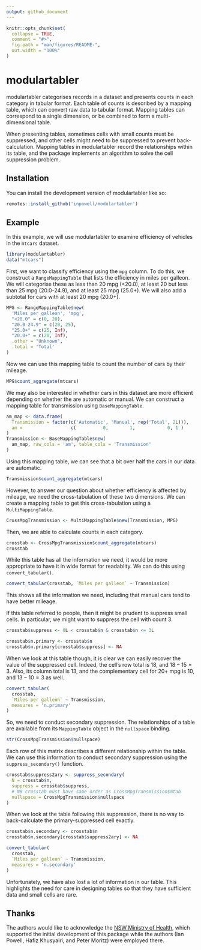 ```yaml
---
output: github_document
---
```


<!-- README.md is generated from README.Rmd. Please edit that file -->

```r
knitr::opts_chunk$set(
  collapse = TRUE,
  comment = "#>",
  fig.path = "man/figures/README-",
  out.width = "100%"
)
```

# modulartabler

<!-- badges: start -->
<!-- badges: end -->

modulartabler categorises records in a dataset and presents counts in each category in tabular format. Each table of counts is described by a mapping table, which can convert raw data to tabular format. Mapping tables can correspond to a single dimension, or be combined to form a multi-dimensional table.

When presenting tables, sometimes cells with small counts must be suppressed, and other cells might need to be suppressed to prevent back-calculation. Mapping tables in modulartabler record the relationships within its table, and the package implements an algorithm to solve the cell suppression problem.

## Installation

You can install the development version of modulartabler like so:

``` r
remotes::install_github('inpowell/modulartabler')
```

## Example

In this example, we will use modulartabler to examine efficiency of vehicles in the `mtcars` dataset.

```r
library(modulartabler)
data("mtcars")
```

First, we want to classify efficiency using the `mpg` column. To do this, we construct a `RangeMappingTable` that lists the efficiency in miles per galleon. We will categorise these as less than 20 mpg (<20.0), at least 20 but less than 25 mpg (20.0-24.9), and at least 25 mpg (25.0+). We will also add a subtotal for cars with at least 20 mpg (20.0+).

```r
MPG <- RangeMappingTable$new(
  'Miles per galleon', 'mpg',
  "<20.0" = c(0, 20),
  "20.0-24.9" = c(20, 25),
  "25.0+" = c(25, Inf),
  "20.0+" = c(20, Inf),
  .other = "Unknown",
  .total = 'Total'
)  
```

Now we can use this mapping table to count the number of cars by their mileage.

```r
MPG$count_aggregate(mtcars)
```

We may also be interested in whether cars in this dataset are more efficient depending on whether the are automatic or manual. We can construct a mapping table for transmission using `BaseMappingTable`.

```r
am_map <- data.frame(
  Transmission = factor(c('Automatic', 'Manual', rep('Total', 2L))),
  am =                  c(          0,        1,            0, 1 )
)
Transmission <- BaseMappingTable$new(
  am_map, raw_cols = 'am', table_cols = 'Transmission'
)
```

Using this mapping table, we can see that a bit over half the cars in our data are automatic.

```r
Transmission$count_aggregate(mtcars)
```

However, to answer our question about whether efficiency is affected by mileage, we need the cross-tabulation of these two dimensions. We can create a mapping table to get this cross-tabulation using a `MultiMappingTable`.

```r
CrossMpgTransmission <- MultiMappingTable$new(Transmission, MPG)
```

Then, we are able to calculate counts in each category.

```r
crosstab <- CrossMpgTransmission$count_aggregate(mtcars)
crosstab
```

While this table has all the information we need, it would be more appropriate to have it in wide format for readablity. We can do this using `convert_tabular()`.

```r
convert_tabular(crosstab, `Miles per galleon` ~ Transmission)
```

This shows all the information we need, including that manual cars tend to have better mileage.

If this table referred to people, then it might be prudent to suppress small cells. In particular, we might want to suppress the cell with count 3.

```r
crosstab$suppress <- 0L < crosstab$n & crosstab$n <= 3L

crosstab$n.primary <- crosstab$n
crosstab$n.primary[crosstab$suppress] <- NA
```

When we look at this table though, it is clear we can easily recover the value of the suppressed cell. Indeed, the cell's row total is 18, and $18 - 15 = 3$. Also, its column total is 13, and the complementary cell for 20+ mpg is 10, and $13 - 10 = 3$ as well.

```r
convert_tabular(
  crosstab,
  `Miles per galleon` ~ Transmission,
  measures = 'n.primary'
)
```

So, we need to conduct secondary suppression. The relationships of a table are available from its `MappingTable` object in the `nullspace` binding.

```r
str(CrossMpgTransmission$nullspace)
```

Each row of this matrix describes a different relationship within the table. We can use this information to conduct secondary suppression using the `suppress_secondary()` function.

```r
crosstab$suppress2ary <- suppress_secondary(
  N = crosstab$n,
  suppress = crosstab$suppress,
  # NB crosstab must have same order as CrossMpgTransmission$mtab 
  nullspace = CrossMpgTransmission$nullspace
)
```

When we look at the table following this suppression, there is no way to back-calculate the primary-suppressed cell exactly.

```r
crosstab$n.secondary <- crosstab$n
crosstab$n.secondary[crosstab$suppress2ary] <- NA

convert_tabular(
  crosstab,
  `Miles per galleon` ~ Transmission,
  measures = 'n.secondary'
)
```

Unfortunately, we have also lost a lot of information in our table. This highlights the need for care in designing tables so that they have sufficient data and small cells are rare.

## Thanks

The authors would like to acknowledge the [NSW Ministry of Health](https://www.health.nsw.gov.au/), which supported the initial development of this package while the authors (Ian Powell, Hafiz Khusyairi, and Peter Moritz) were employed there.
